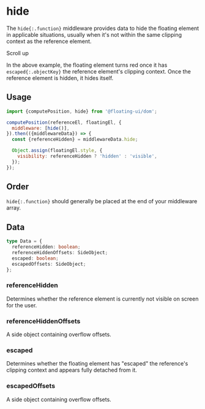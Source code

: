
# hide

The `hide{:.function}` middleware provides data to hide the
floating element in applicable situations, usually when it's not
within the same clipping context as the reference element.

<div className="flex flex-col gap-4">
  <Chrome center scrollable className="h-96">
    <Floating
      portaled
      middleware={[{name: 'offset', options: 5}, {name: 'hide'}]}
    >
      <div className="grid place-items-center text-gray-50 w-32 h-32 bg-blue-600">
        Scroll up
      </div>
    </Floating>
  </Chrome>
</div>

In the above example, the floating element turns red once it has
`escaped{:.objectKey}` the reference element's clipping context.
Once the reference element is hidden, it hides itself.

## Usage

```js
import {computePosition, hide} from '@floating-ui/dom';

computePosition(referenceEl, floatingEl, {
  middleware: [hide()],
}).then(({middlewareData}) => {
  const {referenceHidden} = middlewareData.hide;

  Object.assign(floatingEl.style, {
    visibility: referenceHidden ? 'hidden' : 'visible',
  });
});
```

## Order

`hide{:.function}` should generally be placed at the end of your
middleware array.

## Data

```ts
type Data = {
  referenceHidden: boolean;
  referenceHiddenOffsets: SideObject;
  escaped: boolean;
  escapedOffsets: SideObject;
};
```

### referenceHidden

Determines whether the reference element is currently not visible
on screen for the user.

### referenceHiddenOffsets

A side object containing overflow offsets.

### escaped

Determines whether the floating element has "escaped" the
reference's clipping context and appears fully detached from it.

### escapedOffsets

A side object containing overflow offsets.

